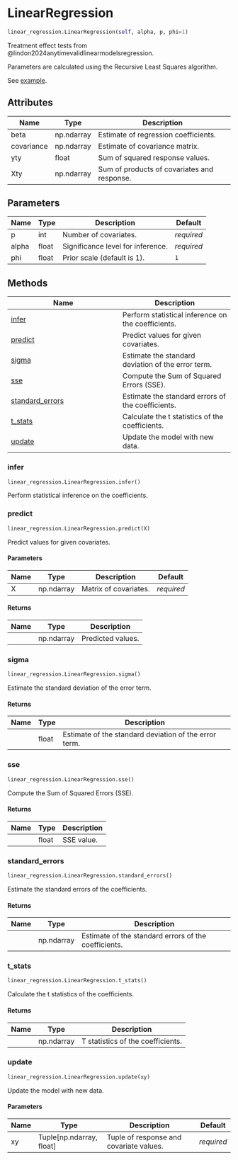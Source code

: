 # LinearRegression { #savvi.linear_regression.LinearRegression }

```python
linear_regression.LinearRegression(self, alpha, p, phi=1)
```

Treatment effect tests from @lindon2024anytimevalidlinearmodelsregression.

Parameters are calculated using the Recursive Least Squares algorithm.

See [example](../examples/linear_regression.qmd).

## Attributes {.doc-section .doc-section-attributes}

| Name       | Type       | Description                                 |
|------------|------------|---------------------------------------------|
| beta       | np.ndarray | Estimate of regression coefficients.        |
| covariance | np.ndarray | Estimate of covariance matrix.              |
| yty        | float      | Sum of squared response values.             |
| Xty        | np.ndarray | Sum of products of covariates and response. |

## Parameters {.doc-section .doc-section-parameters}

| Name   | Type   | Description                       | Default    |
|--------|--------|-----------------------------------|------------|
| p      | int    | Number of covariates.             | _required_ |
| alpha  | float  | Significance level for inference. | _required_ |
| phi    | float  | Prior scale (default is 1).       | `1`        |

## Methods

| Name | Description |
| --- | --- |
| [infer](#savvi.linear_regression.LinearRegression.infer) | Perform statistical inference on the coefficients. |
| [predict](#savvi.linear_regression.LinearRegression.predict) | Predict values for given covariates. |
| [sigma](#savvi.linear_regression.LinearRegression.sigma) | Estimate the standard deviation of the error term. |
| [sse](#savvi.linear_regression.LinearRegression.sse) | Compute the Sum of Squared Errors (SSE). |
| [standard_errors](#savvi.linear_regression.LinearRegression.standard_errors) | Estimate the standard errors of the coefficients. |
| [t_stats](#savvi.linear_regression.LinearRegression.t_stats) | Calculate the t statistics of the coefficients. |
| [update](#savvi.linear_regression.LinearRegression.update) | Update the model with new data. |

### infer { #savvi.linear_regression.LinearRegression.infer }

```python
linear_regression.LinearRegression.infer()
```

Perform statistical inference on the coefficients.

### predict { #savvi.linear_regression.LinearRegression.predict }

```python
linear_regression.LinearRegression.predict(X)
```

Predict values for given covariates.

#### Parameters {.doc-section .doc-section-parameters}

| Name   | Type       | Description           | Default    |
|--------|------------|-----------------------|------------|
| X      | np.ndarray | Matrix of covariates. | _required_ |

#### Returns {.doc-section .doc-section-returns}

| Name   | Type       | Description       |
|--------|------------|-------------------|
|        | np.ndarray | Predicted values. |

### sigma { #savvi.linear_regression.LinearRegression.sigma }

```python
linear_regression.LinearRegression.sigma()
```

Estimate the standard deviation of the error term.

#### Returns {.doc-section .doc-section-returns}

| Name   | Type   | Description                                           |
|--------|--------|-------------------------------------------------------|
|        | float  | Estimate of the standard deviation of the error term. |

### sse { #savvi.linear_regression.LinearRegression.sse }

```python
linear_regression.LinearRegression.sse()
```

Compute the Sum of Squared Errors (SSE).

#### Returns {.doc-section .doc-section-returns}

| Name   | Type   | Description   |
|--------|--------|---------------|
|        | float  | SSE value.    |

### standard_errors { #savvi.linear_regression.LinearRegression.standard_errors }

```python
linear_regression.LinearRegression.standard_errors()
```

Estimate the standard errors of the coefficients.

#### Returns {.doc-section .doc-section-returns}

| Name   | Type       | Description                                          |
|--------|------------|------------------------------------------------------|
|        | np.ndarray | Estimate of the standard errors of the coefficients. |

### t_stats { #savvi.linear_regression.LinearRegression.t_stats }

```python
linear_regression.LinearRegression.t_stats()
```

Calculate the t statistics of the coefficients.

#### Returns {.doc-section .doc-section-returns}

| Name   | Type       | Description                       |
|--------|------------|-----------------------------------|
|        | np.ndarray | T statistics of the coefficients. |

### update { #savvi.linear_regression.LinearRegression.update }

```python
linear_regression.LinearRegression.update(xy)
```

Update the model with new data.

#### Parameters {.doc-section .doc-section-parameters}

| Name   | Type                       | Description                             | Default    |
|--------|----------------------------|-----------------------------------------|------------|
| xy     | Tuple\[np.ndarray, float\] | Tuple of response and covariate values. | _required_ |